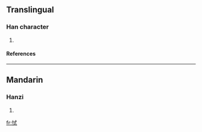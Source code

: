 ==Translingual==
===Han character===
{{Han char|rn=61|rad=心|as=06|sn=9|four=|canj=心戈心一 (PIPM)}}
# {{defn|Han|sort=心06}}
====References====
{{Han ref|kx=0384.270|dkj=10570|dj=0715.100|hdz=42293.120|uh=605C|ud=24668}}
----
==Mandarin==
===Hanzi===
{{cmn-hanzi|pin=[[chì]] ([[chi4]])|wg=ch'ih<sup>4</sup>}}
# {{defn|Mandarin}}

[[fr:恜]]